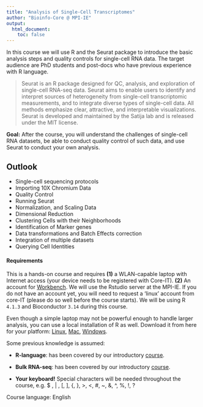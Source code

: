 ```yaml
---
title: "Analysis of Single-Cell Transcriptomes"
author: "Bioinfo-Core @ MPI-IE"
output:
  html_document:
    toc: false
---
```


In this course we will use R and the Seurat package to introduce the basic analysis steps and quality controls for single-cell RNA data. The target audience are PhD students and post-docs who have previous experience with R language.

> Seurat is an R package designed for QC, analysis, and exploration of
> single-cell RNA-seq data. Seurat aims to enable users to identify and
> interpret sources of heterogeneity from single-cell transcriptomic
> measurements, and to integrate diverse types of single-cell data. All methods
> emphasize clear, attractive, and interpretable visualizations. Seurat is
> developed and maintained by the Satija lab and is released under the MIT
> license.

**Goal:** After the course, you will understand the challenges of single-cell RNA datasets, be able to conduct quality control of such data, and use Seurat to conduct your own analysis.


## Outlook

- Single-cell sequencing protocols
- Importing 10X Chromium Data
- Quality Control
- Running Seurat
- Normalization, and Scaling Data
- Dimensional Reduction
- Clustering Cells with their Neighborhoods
- Identification of Marker genes
- Data transformations and Batch Effects correction
- Integration of multiple datasets
- Querying Cell Identities


#### Requirements

This is a hands-on course and requires **(1)** a WLAN-capable laptop with Internet access (your device needs to be registered with Core-IT). **(2)** An account for [Workbench](https://workbench.ie-freiburg.mpg.de). We will use the Rstudio server at the MPI-IE. If you do not have an account yet, you will need to request a 'linux' account from core-IT (please do so well before the course starts). We will be using R `4.1.3` and Bioconductor `3.14` during this course.

Even though a simple laptop may not be powerful enough to handle larger analysis, you can use a local installation of R as well. Download it from here for your platform: [Linux](https://cran.rstudio.com/bin/linux/), [Mac](https://cran.rstudio.com/bin/macosx/base/), [Windows](https://cran.rstudio.com/bin/windows/base/old/).

Some previous knowledge is assumed:

* **R-language**: has been covered by our introductory
  [course](https://maxplanck-ie.github.io/Rintro).

* **Bulk RNA-seq**: has been covered by our introductory
  [course](https://maxplanck-ie.github.io/Rdeseq2).

* **Your keyboard!** Special characters will be needed throughout the
  course, e.g. $ , | , [, ], {, }, >, <, #, ~, &, ^, %, !, ?


Course language: English

<!--

# Roadmap

## 1st Day

- Installation ('30)
- Sequencing protocols ('10)
- RMarkdown = YAML + Markdown + Code ('5)
- Futureverse ('5)
- First half of the Pipeline
  - QC, Filter, Normalization, Scaling, PCA. ('60)
  - BREAK ('10), after it, 2h gone by.
  - Clustering ('45)
  - Exercises ('15), we may not do all 5!
- Odds ratio, Enrichment Analysis ('45)

## 2nd Day

- Any questions from past day or its exercises?
- UMAP ('20)
- DE (3h) + incl. exercises
- Viz ('20)

## 3rd Day

- Any questions from past day or its exercises?
- Batch Effects (kBET)
- SCTransform
- Annotation

## 4th Day

- Any questions from past day or its exercises?
- Addons ('20) ?
- BYOD!

-->